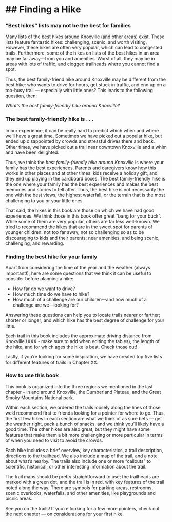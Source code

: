 #  ## Finding a Hike

### “Best hikes” lists may not be the best for families

Many lists of the best hikes around Knoxville (and other areas) exist. These lists feature fantastic hikes: challenging, scenic, and worth visiting. However, these hikes are often very popular, which can lead to congested trails. Furthermore, some of the hikes on lists of the best hikes in an area may be far away—from you and amenities. Worst of all, they may be in areas with lots of traffic, and clogged trailheads where you cannot find a spot.

Thus, the best family-friend hike around Knoxville may be different from the best hike: who wants to drive for hours, get stuck in traffic, and end up on a too-busy trail — especially with little ones? This leads to the following question, then:

*What’s the best family-friendly hike around Knoxville?*

### The best family-friendly hike is . . . 

In our experience, it can be really hard to predict which when and where we’ll have a great time. Sometimes we have picked out a popular hike, but ended up disappointed by crowds and stressful drives there and back. Other times, we have picked out a trail near downtown Knoxville and a whim and have been delighted. 

Thus, we think the *best family-friendly hike around Knoxville* is where your family has the best experiences. Parents and caregivers know how this works in other places and at other times: kids receive a holiday gift, and they end up playing in the cardboard boxes. The best family-friendly hike is the one where your family has the best experiences and makes the best memories and stories to tell after. Thus, the best hike is not necessarily the one with the best views, the highest waterfall, or the terrain that is the most challenging to you or your little ones. 

That said, the hikes in this book are those on which we have had good experiences. We think those in this book offer great “bang for your buck”. While some of them are very popular, others are far less well-known. We tried to recommend the hikes that are in the sweet spot for parents of younger children: not too far away, not so challenging so as to be discouraging to kids and their parents; near amenities; and being scenic, challenging, and rewarding. 

### Finding the best hike for your family

Apart from considering the time of the year and the weather (always important!), here are some questions that we think it can be useful to consider before planning a hike:

- How far do we want to drive?
- How much time do we have to hike?
- How much of a challenge are our children—and how much of a challenge are we—looking for?

Answering these questions can help you to locate trails nearer or farther; shorter or longer; and which hike has the best degree of challenge for your little.

Each trail in this book includes the approximate driving distance from Knoxville (XXX - make sure to add when editing the tables), the length of the hike, and for which ages the hike is best. Check those out!

Lastly, if you’re looking for some inspiration, we have created top five lists for different features of trails in Chapter XX.

### How to use this book

This book is organized into the three regions we mentioned in the last chapter -- in and around Knoxville, the Cumberland Plateau, and the Great Smoky Mountains National park.

Within each section, we ordered the trails loosely along the lines of those we’d recommend first to friends looking for a pointer for where to go. Thus, the first few hikes in each section are what we think of as sure bets — get the weather right, pack a bunch of snacks, and we think you’ll likely have a good time. The other hikes are also great, but they might have some features that make them a bit more challenging or more particular in terms of when you need to visit to avoid the crowds.

Each hike includes a brief overview, key characteristics, a trail description, directions to the trailhead. We also include a map of the trail, and a note about what’s nearby. The trails also include one or more "callouts" to scientific, historical, or other interesting information about the trail.

The trail maps should be pretty straightforward to use; the trailheads are marked with a green dot, and the trail is in red, with key features of the trail noted along the way. There are symbols for parking areas, restrooms, scenic overlooks, waterfalls, and other amenities, like playgrounds and picnic areas.

See you on the trails! If you're looking for a few more pointers, check out the next chapter --- on considerations for your first hike.